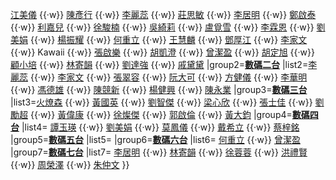 {{Navbox
|name=香港數碼電台唱片騎師
|image=<!--不是使用在条目中的非自由版权图像，根据[[Wikipedia:合理使用]]，不能在非条目名字空间展示：
B2.png
-->
|title=前[[香港數碼電台]]主持人／[[唱片騎師]]（部分）
|group1='''[[數碼一台]]'''
|list1=[[梁思浩]] {{·w}} [[江美儀]] {{·w}} [[陳彥行]] {{·w}} [[李麗蕊]] {{·w}} [[莊思敏]] {{·w}} [[李居明 (玄學家)|李居明]] {{·w}} [[鄭啟泰]] {{·w}} [[利嘉兒]] {{·w}} [[徐駿楠]] {{·w}} [[吳綺莉]] {{·w}} [[盧覓雪]] {{·w}} [[李霖恩]] {{·w}} [[劉美娟]] {{·w}} [[楊振耀]] {{·w}} [[何重立]] {{·w}} [[王慧麟]] {{·w}} [[鄧厚江]] {{·w}} [[李家文]] {{·w}} Kawaii {{·w}} [[張啟樂]] {{·w}} [[胡凱澄]] {{·w}} [[曾潔盈]] {{·w}} [[胡定旭]] {{·w}} [[顧小培]] {{·w}} [[林寄韻]] {{·w}} [[劉達強]] {{·w}} [[戚黛黛]]
|group2='''[[數碼二台]]'''
|list2=[[李麗蕊]] {{·w}} [[李家文]] {{·w}} [[張翠容]] {{·w}} [[阮大可]] {{·w}} [[方健儀]] {{·w}} [[李華明]] {{·w}} [[馮德雄]] {{·w}} [[陳競新]] {{·w}} [[楊健興]] {{·w}} [[陳永業]]
|group3='''[[數碼三台]]'''
|list3=[[火燎森]] {{·w}} [[黃國英 (基金經理)|黃國英]] {{·w}} [[劉智傑]] {{·w}} [[梁心欣]] {{·w}} [[張士佳]] {{·w}} [[劉勵超]] {{·w}} [[黃偉康]] {{·w}} [[徐燦傑]] {{·w}} [[郭啟倫]] {{·w}} [[黃大鈞]]
|group4='''[[數碼四台]]'''
|list4= [[譚玉瑛]] {{·w}} [[劉美娟]] {{·w}} [[莫鳳儀]] {{·w}} [[戴希立]] {{·w}} [[蔡梓銘]]
|group5='''[[數碼五台]]'''
|list5=
|group6='''[[數碼六台]]'''
|list6= [[何重立]] {{·w}} [[曾潔盈]]
|group7='''[[數碼七台]]'''
|list7= [[李居明 (玄學家)|李居明]] {{·w}} [[林寄韻]] {{·w}} [[徐蓉蓉]] {{·w}} [[洪禮賢]] {{·w}} [[周榮澤]] {{·w}} [[朱仲文]]
}}